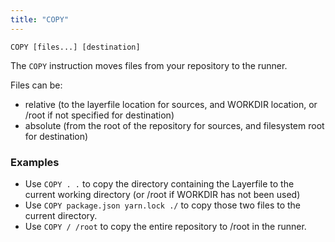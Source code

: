 ```yaml
---
title: "COPY"
---
```


`COPY [files...] [destination]`

The `COPY` instruction moves files from your repository to the runner.

Files can be:

- relative (to the layerfile location for sources, and WORKDIR location, or
  /root if not specified for destination)
- absolute (from the root of the repository for sources, and filesystem root for
  destination)

### Examples

- Use `COPY . .` to copy the directory containing the Layerfile to the current
  working directory (or /root if WORKDIR has not been used)
- Use `COPY package.json yarn.lock ./` to copy those two files to the current
  directory.
- Use `COPY / /root` to copy the entire repository to /root in the runner.
